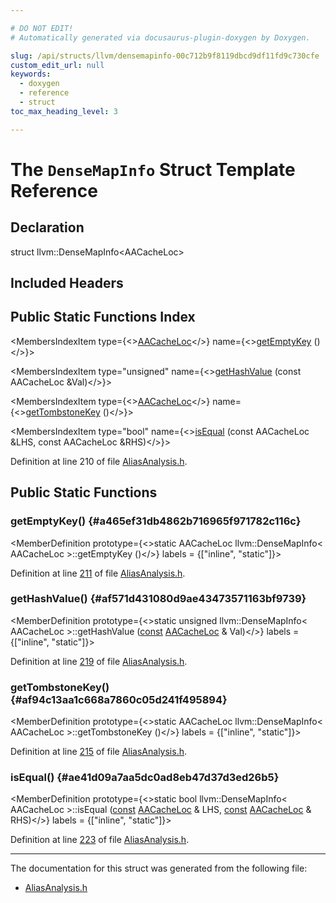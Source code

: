 ```yaml
---

# DO NOT EDIT!
# Automatically generated via docusaurus-plugin-doxygen by Doxygen.

slug: /api/structs/llvm/densemapinfo-00c712b9f8119dbcd9df11fd9c730cfe
custom_edit_url: null
keywords:
  - doxygen
  - reference
  - struct
toc_max_heading_level: 3

---
```





# The `DenseMapInfo` Struct Template Reference

<DoxygenPage pluginConfig={pluginConfig}>



## Declaration

<CodeBlock>struct llvm::DenseMapInfo&lt;AACacheLoc&gt;</CodeBlock>

## Included Headers

<IncludesList>
<IncludesListItem
  filePath="llvm/Analysis/AliasAnalysis.h"
  permalink="/docs/api/files/include/include/llvm/include/llvm/analysis/aliasanalysis-h"
  isLocal="true" />
</IncludesList>

## Public Static Functions Index

<MembersIndex>

<MembersIndexItem
  type={<><a href="/docs/api/structs/llvm/aacacheloc">AACacheLoc</a></>}
  name={<><a href="#a465ef31db4862b716965f971782c116c">getEmptyKey</a> ()</>}>
</MembersIndexItem>

<MembersIndexItem
  type="unsigned"
  name={<><a href="#af571d431080d9ae43473571163bf9739">getHashValue</a> (const AACacheLoc &amp;Val)</>}>
</MembersIndexItem>

<MembersIndexItem
  type={<><a href="/docs/api/structs/llvm/aacacheloc">AACacheLoc</a></>}
  name={<><a href="#af94c13aa1c668a7860c05d241f495894">getTombstoneKey</a> ()</>}>
</MembersIndexItem>

<MembersIndexItem
  type="bool"
  name={<><a href="#ae41d09a7aa5dc0ad8eb47d37d3ed26b5">isEqual</a> (const AACacheLoc &amp;LHS, const AACacheLoc &amp;RHS)</>}>
</MembersIndexItem>

</MembersIndex>


Definition at line 210 of file <a href="/docs/api/files/include/include/llvm/include/llvm/analysis/aliasanalysis-h">AliasAnalysis.h</a>.

<SectionDefinition>

## Public Static Functions

### getEmptyKey() {#a465ef31db4862b716965f971782c116c}

<MemberDefinition
  prototype={<>static AACacheLoc llvm::DenseMapInfo&lt; AACacheLoc &gt;::getEmptyKey ()</>}
  labels = {["inline", "static"]}>

Definition at line <a href="/docs/api/files/include/include/llvm/include/llvm/analysis/aliasanalysis-h/#l00211">211</a> of file <a href="/docs/api/files/include/include/llvm/include/llvm/analysis/aliasanalysis-h">AliasAnalysis.h</a>.
</MemberDefinition>

### getHashValue() {#af571d431080d9ae43473571163bf9739}

<MemberDefinition
  prototype={<>static unsigned llvm::DenseMapInfo&lt; AACacheLoc &gt;::getHashValue (<a href="/docs/api/files/lib/lib/target/lib/target/aarch64/aarch64promoteconstant-cpp/#a90f8350fecae261c25be85d38b451bff">const</a> <a href="/docs/api/structs/llvm/aacacheloc">AACacheLoc</a> &amp; Val)</>}
  labels = {["inline", "static"]}>

Definition at line <a href="/docs/api/files/include/include/llvm/include/llvm/analysis/aliasanalysis-h/#l00219">219</a> of file <a href="/docs/api/files/include/include/llvm/include/llvm/analysis/aliasanalysis-h">AliasAnalysis.h</a>.
</MemberDefinition>

### getTombstoneKey() {#af94c13aa1c668a7860c05d241f495894}

<MemberDefinition
  prototype={<>static AACacheLoc llvm::DenseMapInfo&lt; AACacheLoc &gt;::getTombstoneKey ()</>}
  labels = {["inline", "static"]}>

Definition at line <a href="/docs/api/files/include/include/llvm/include/llvm/analysis/aliasanalysis-h/#l00215">215</a> of file <a href="/docs/api/files/include/include/llvm/include/llvm/analysis/aliasanalysis-h">AliasAnalysis.h</a>.
</MemberDefinition>

### isEqual() {#ae41d09a7aa5dc0ad8eb47d37d3ed26b5}

<MemberDefinition
  prototype={<>static bool llvm::DenseMapInfo&lt; AACacheLoc &gt;::isEqual (<a href="/docs/api/files/lib/lib/target/lib/target/aarch64/aarch64promoteconstant-cpp/#a90f8350fecae261c25be85d38b451bff">const</a> <a href="/docs/api/structs/llvm/aacacheloc">AACacheLoc</a> &amp; LHS, <a href="/docs/api/files/lib/lib/target/lib/target/aarch64/aarch64promoteconstant-cpp/#a90f8350fecae261c25be85d38b451bff">const</a> <a href="/docs/api/structs/llvm/aacacheloc">AACacheLoc</a> &amp; RHS)</>}
  labels = {["inline", "static"]}>

Definition at line <a href="/docs/api/files/include/include/llvm/include/llvm/analysis/aliasanalysis-h/#l00223">223</a> of file <a href="/docs/api/files/include/include/llvm/include/llvm/analysis/aliasanalysis-h">AliasAnalysis.h</a>.
</MemberDefinition>

</SectionDefinition>

<hr/>

The documentation for this struct was generated from the following file:

<ul>
<li><a href="/docs/api/files/include/include/llvm/include/llvm/analysis/aliasanalysis-h">AliasAnalysis.h</a></li>
</ul>

</DoxygenPage>
